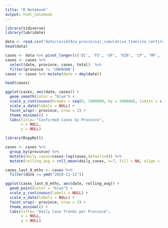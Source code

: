 ```yaml
---
title: "R Notebook"
output: html_notebook
---
```


```r
library(tidyverse)
library(lubridate)
```

```r
data <- read.csv("data/covid19za_provincial_cumulative_timeline_confirmed.csv")
head(data)
```
```r
cases <- data %>% pivot_longer(c('EC', 'FS', 'GP', 'KZN', 'LP', 'MP', 'NC', 'NW', 'WC', 'UNKNOWN'), names_to = "province", values_to = "cases")
cases <- cases %>% 
  select(date, province, cases, total)  %>% 
  filter(province != 'UNKNOWN')
cases <- cases %>% mutate(date = dmy(date))

head(cases)
```


```r
ggplot(cases, aes(date, cases)) + 
  geom_smooth(color = "blue") + 
  scale_y_continuous(breaks = seq(0, 1000000, by = 100000), limits = c(0, 1000000), labels = NULL) +
  scale_x_date(labels = NULL) +
  facet_wrap(~ province, nrow = 2) +
  theme_minimal() +
  labs(title= "Confirmed Cases by Province",
       x = NULL,
       y = NULL)

```
```r
library(RcppRoll)

cases <- cases %>%
  group_by(province) %>%
  mutate(daily_cases=cases-lag(cases,default=0)) %>%
  mutate(rolling_avg = roll_mean(daily_cases, n=7, fill = NA, align = "right"))

cases_last_8_mths <- cases %>%
  filter(date >= ymd("2020-11-12"))

ggplot(cases_last_8_mths, aes(date, rolling_avg)) + 
  geom_point(color = "blue") + 
  scale_y_continuous(labels = NULL) +
  scale_x_date(labels = NULL) +
  facet_wrap(~ province, nrow = 2) +
  theme_minimal() +
  labs(title= "Daily Case Trends per Province",
       x = NULL,
       y = NULL)
```

